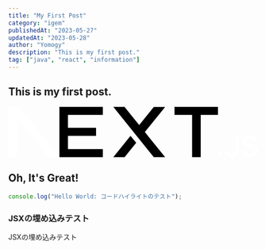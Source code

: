 ```yaml
---
title: "My First Post"
category: "igem"
publishedAt: "2023-05-27"
updatedAt: "2023-05-28"
author: "Yomogy"
description: "This is my first post."
tag: ["java", "react", "information"]
---
```


<h2>This is my first post.</h2>

<svg xmlns="http://www.w3.org/2000/svg" fill="none" viewBox="0 0 394 80">
  <path
    fill="#000"
    d="M262 0h68.5v12.7h-27.2v66.6h-13.6V12.7H262V0ZM149 0v12.7H94v20.4h44.3v12.6H94v21h55v12.6H80.5V0h68.7zm34.3 0h-17.8l63.8 79.4h17.9l-32-39.7 32-39.6h-17.9l-23 28.6-23-28.6zm18.3 56.7-9-11-27.1 33.7h17.8l18.3-22.7z"
  />
  <path
    fill="white"
    d="M81 79.3 17 0H0v79.3h13.6V17l50.2 62.3H81Zm252.6-.4c-1 0-1.8-.4-2.5-1s-1.1-1.6-1.1-2.6.3-1.8 1-2.5 1.6-1 2.6-1 1.8.3 2.5 1a3.4 3.4 0 0 1 .6 4.3 3.7 3.7 0 0 1-3 1.8zm23.2-33.5h6v23.3c0 2.1-.4 4-1.3 5.5a9.1 9.1 0 0 1-3.8 3.5c-1.6.8-3.5 1.3-5.7 1.3-2 0-3.7-.4-5.3-1s-2.8-1.8-3.7-3.2c-.9-1.3-1.4-3-1.4-5h6c.1.8.3 1.6.7 2.2s1 1.2 1.6 1.5c.7.4 1.5.5 2.4.5 1 0 1.8-.2 2.4-.6a4 4 0 0 0 1.6-1.8c.3-.8.5-1.8.5-3V45.5zm30.9 9.1a4.4 4.4 0 0 0-2-3.3 7.5 7.5 0 0 0-4.3-1.1c-1.3 0-2.4.2-3.3.5-.9.4-1.6 1-2 1.6a3.5 3.5 0 0 0-.3 4c.3.5.7.9 1.3 1.2l1.8 1 2 .5 3.2.8c1.3.3 2.5.7 3.7 1.2a13 13 0 0 1 3.2 1.8 8.1 8.1 0 0 1 3 6.5c0 2-.5 3.7-1.5 5.1a10 10 0 0 1-4.4 3.5c-1.8.8-4.1 1.2-6.8 1.2-2.6 0-4.9-.4-6.8-1.2-2-.8-3.4-2-4.5-3.5a10 10 0 0 1-1.7-5.6h6a5 5 0 0 0 3.5 4.6c1 .4 2.2.6 3.4.6 1.3 0 2.5-.2 3.5-.6 1-.4 1.8-1 2.4-1.7a4 4 0 0 0 .8-2.4c0-.9-.2-1.6-.7-2.2a11 11 0 0 0-2.1-1.4l-3.2-1-3.8-1c-2.8-.7-5-1.7-6.6-3.2a7.2 7.2 0 0 1-2.4-5.7 8 8 0 0 1 1.7-5 10 10 0 0 1 4.3-3.5c2-.8 4-1.2 6.4-1.2 2.3 0 4.4.4 6.2 1.2 1.8.8 3.2 2 4.3 3.4 1 1.4 1.5 3 1.5 5h-5.8z"
  />
</svg>

<h2>Oh, It's Great!</h2>

```js
console.log("Hello World: コードハイライトのテスト");
```

<h3>JSXの埋め込みテスト</h3>
<div style={{ padding: "20px", backgroundColor: "red" }}>
  <p>JSXの埋め込みテスト</p>
</div>
